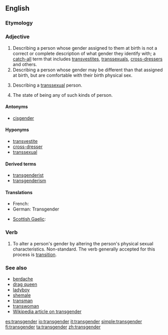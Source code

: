 {{wikipedia}}
==English==

===Etymology===
{{prefix|trans|gender}}

===Adjective===
{{en-adjective}}

# Describing a person whose gender assigned to them at birth is not a correct or complete description of what gender they identify with; a [[catch-all]] term that includes [[transvestite]]s, [[transsexual]]s, [[cross-dresser]]s and others.
# Describing a person whose gender may be different than that assigned at birth, but are comfortable with their birth physical sex.
# {{euphemism}} Describing a [[transsexual]] person.
# The state of being any of such kinds of person.

====Antonyms====
* [[cisgender]]

====Hyponyms====
* [[transvestite]]
* [[cross-dresser]]
* [[transsexual]]

====Derived terms====
* [[transgenderist]]
* [[transgenderism]]

====Translations====
{{trans-top|person who thinks that the gender assigned to them at birth is not a correct or complete description of what they feel}}
* French: {{t+|fr|transgenre}}
* German: Transgender <!--noun?-->
{{trans-mid}}
* [[Scottish Gaelic]]: {{t-|gd|tar-ghnèitheach|xs=Scottish Gaelic}}
{{trans-bottom}}

===Verb===
{{en-verb}}

# To alter a person's gender by altering the person's physical sexual characteristics. Non-standard. The verb generally accepted for this process is [[transition]].

===See also===
* [[berdache]]
* [[drag queen]]
* [[ladyboy]]
* [[shemale]]
* [[transman]]
* [[transwoman]]
* [[w:Transgender|Wikipedia article on transgender]]

[[es:transgender]]
[[io:transgender]]
[[it:transgender]]
[[simple:transgender]]
[[fi:transgender]]
[[ta:transgender]]
[[zh:transgender]]